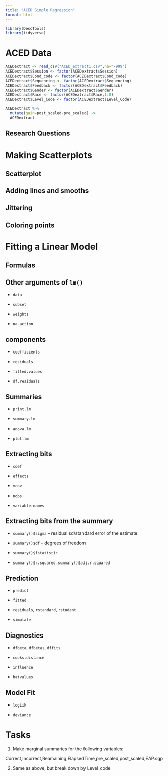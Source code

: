```yaml
---
title: "ACED Simple Regression"
format: html
---
```

```r
library(DescTools)
library(tidyverse)
```

# ACED Data
```r
ACEDextract <- read_csv("ACED_extract1.csv",na="-999")
ACEDextract$Session <- factor(ACEDextract$Session)
ACEDextract$Cond_code <- factor(ACEDextract$Cond_code)
ACEDextract$Sequencing <- factor(ACEDextract$Sequencing)
ACEDextract$Feedback <- factor(ACEDextract$Feedback)
ACEDextract$Gender <- factor(ACEDextract$Gender)
ACEDextract$Race <- factor(ACEDextract$Race,1:8)
ACEDextract$Level_Code <- factor(ACEDextract$Level_Code)
```

```r
ACEDextract %>%
  mutate(gain=post_scaled-pre_scaled) ->
  ACEDextract
```

## Research Questions

# Making Scatterplots

## Scatterplot

## Adding lines and smooths

## Jittering

## Coloring points

# Fitting a Linear Model

## Formulas

## Other arguments of `lm()`

* `data`

* `subset`

* `weights`

* `na.action`

## components

* `coefficients`

* `residuals`

* `fitted.values`

* `df.residuals`

## Summaries

* `print.lm`

* `summary.lm`

* `anova.lm`

* `plot.lm`

## Extracting bits

* `coef`

* `effects`

* `vcov`

* `nobs`

* `variable.names`

## Extracting bits from the summary

* `summary()$sigma` -- residual sd/standard error of the estimate

* `summary()$df` -- degrees of freedom

* `summary()$fstatistic`

* `summary()$r.squared`, `summary()$adj.r.squared`

## Prediction

* `predict`

* `fitted`

* `residuals`, `rstandard`, `rstudent`

* `simulate`

## Diagnostics

* `dfbeta`, `dfbetas`, `dffits`

* `cooks.distance`

* `influence`

* `hatvalues`

## Model Fit

* `logLik`

* `deviance`

# Tasks

1. Make marginal summaries for the following variables:

Correct,Incorrect,Reamaining,ElapsedTime,pre_scaled,post_scaled,EAP.sgp

2. Same as above, but break down by Level_code

